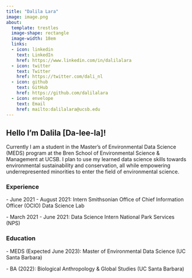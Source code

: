 ```yaml
---
title: "Dalila Lara"
image: image.png
about:
  template: trestles
  image-shape: rectangle
  image-width: 18em
  links: 
  - icon: linkedin
    text: LinkedIn
    href: https://www.linkedin.com/in/dalilalara
  - icon: twitter
    text: Twitter
    href: https://twitter.com/dali_nl
  - icon: github
    text: GitHub
    href: https://github.com/dalilalara
  - icon: envelope
    text: Email
    href: mailto:dalilalara@ucsb.edu
---
```


<h2>Hello I'm Dalila \[Da-lee-la\]!</h2>

Currently I am a student in the Master's of Environmental Data Science (MEDS) program at the Bren School of Environmental Science & Management at UCSB. I plan to use my learned data science skills towards environmental sustainability and conservation, all while empowering underrepresented minorities to enter the field of environmental science.

<h3>Experience</h3>

\- June 2021 - August 2021: Intern Smithsonian Office of Chief Information Officer (OCIO) Data Science Lab

\- March 2021 - June 2021: Data Science Intern National Park Services (NPS)

<h3>Education</h3>

\- MEDS (Expected June 2023): Master of Environmental Data Science (UC Santa Barbara)

\- BA (2022): Biological Anthropology & Global Studies (UC Santa Barbara)
